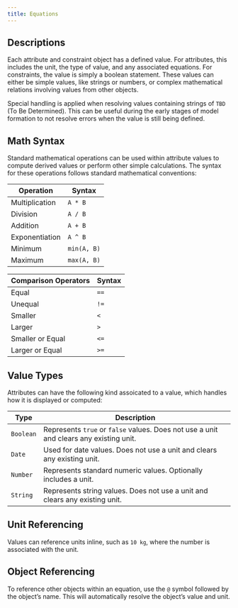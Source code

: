 ```yaml
---
title: Equations
---
```

## Descriptions
Each attribute and constraint object has a defined value. For attributes, this includes the unit, the type of value, and any associated equations. For constraints, the value is simply a boolean statement. These values can either be simple values, like strings or numbers, or complex mathematical relations involving values from other objects.

<Note>Special handling is applied when resolving values containing strings of `TBD` (To Be Determined). This can be useful during the early stages of model formation to not resolve errors when the value is still being defined.</Note>

## Math Syntax
Standard mathematical operations can be used within attribute values to compute derived values or perform other simple calculations. The syntax for these operations follows standard mathematical conventions:

| Operation        | Syntax   |
| ---------------- | -------- |
| Multiplication   | `A * B`  |
| Division         | `A / B`  |
| Addition         | `A + B`  |
| Exponentiation   | `A ^ B`  |
| Minimum          | `min(A, B)` |
| Maximum          | `max(A, B)` |

| Comparison Operators | Syntax   |
| -------------------- | -------- |
| Equal                | `==`     |
| Unequal             | `!=`     |
| Smaller             | `<`      |
| Larger              | `>`      |
| Smaller or Equal    | `<=`     |
| Larger or Equal     | `>=`     |

## Value Types
Attributes can have the following kind assoicated to a value, which handles how it is displayed or computed:

| Type      | Description |
| --------- | ----------- |
| `Boolean` | Represents `true` or `false` values. Does not use a unit and clears any existing unit. |
| `Date`    | Used for date values. Does not use a unit and clears any existing unit. |
| `Number`  | Represents standard numeric values. Optionally includes a unit. |
| `String`  | Represents string values. Does not use a unit and clears any existing unit. |

## Unit Referencing
Values can reference units inline, such as `10 kg`, where the number is associated with the unit.

## Object Referencing
To reference other objects within an equation, use the `@` symbol followed by the object’s name. This will automatically resolve the object’s value and unit.